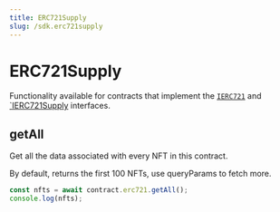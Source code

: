 ```yaml
---
title: ERC721Supply
slug: /sdk.erc721supply
---
```


# ERC721Supply

Functionality available for contracts that implement the
[`IERC721`](/contracts/IERC721) and
[`IERC721Supply](/contracts/IERC721Supply)
interfaces.

## getAll

Get all the data associated with every NFT in this contract.

By default, returns the first 100 NFTs, use queryParams to fetch more.

```javascript
const nfts = await contract.erc721.getAll();
console.log(nfts);
```
